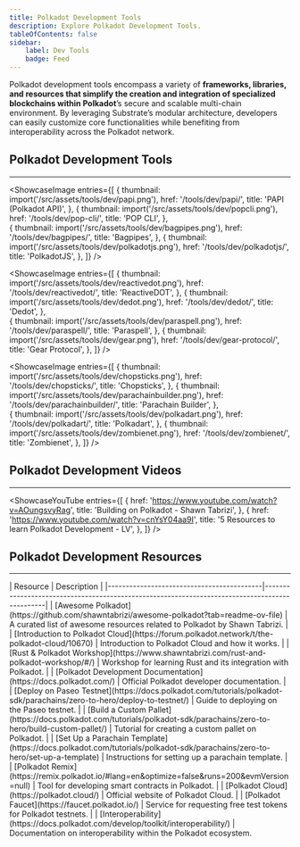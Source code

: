```yaml
---
title: Polkadot Development Tools
description: Explore Polkadot Development Tools.
tableOfContents: false
sidebar: 
    label: Dev Tools
    badge: Feed
---
```



Polkadot development tools encompass a variety of **frameworks, libraries, and resources that simplify the creation and integration of specialized blockchains within Polkadot**’s secure and scalable multi-chain environment. By leveraging Substrate’s modular architecture, developers can easily customize core functionalities while benefiting from interoperability across the Polkadot network. 

## Polkadot Development Tools
----------------
<ShowcaseImage
  entries={[
                  {
      thumbnail: import('/src/assets/tools/dev/papi.png'),
      href: '/tools/dev/papi/',
      title: 'PAPI (Polkadot API)',
    },
                     {
      thumbnail: import('/src/assets/tools/dev/popcli.png'),
      href: '/tools/dev/pop-cli/',
      title: 'POP CLI',
      },  
    {
      thumbnail: import('/src/assets/tools/dev/bagpipes.png'),
      href: '/tools/dev/bagpipes/',
      title: 'Bagpipes',
      },
              {
      thumbnail: import('/src/assets/tools/dev/polkadotjs.png'),
      href: '/tools/dev/polkadotjs/',
      title: 'PolkadotJS',
    },
  ]}
/>

<ShowcaseImage
  entries={[
                  {
      thumbnail: import('/src/assets/tools/dev/reactivedot.png'),
      href: '/tools/dev/reactivedot/',
      title: 'ReactiveDOT',
    },
                     {
      thumbnail: import('/src/assets/tools/dev/dedot.png'),
      href: '/tools/dev/dedot/',
      title: 'Dedot',
      },  
                    {
      thumbnail: import('/src/assets/tools/dev/paraspell.png'),
      href: '/tools/dev/paraspell/',
      title: 'Paraspell',
    },
    {
      thumbnail: import('/src/assets/tools/dev/gear.png'),
      href: '/tools/dev/gear-protocol/',
      title: 'Gear Protocol',
      },
  ]}
/>

<ShowcaseImage
  entries={[
                  {
      thumbnail: import('/src/assets/tools/dev/chopsticks.png'),
      href: '/tools/dev/chopsticks/',
      title: 'Chopsticks',
    },
                     {
      thumbnail: import('/src/assets/tools/dev/parachainbuilder.png'),
      href: '/tools/dev/parachainbuilder/',
      title: 'Parachain Builder',
      },  
                    {
      thumbnail: import('/src/assets/tools/dev/polkadart.png'),
      href: '/tools/dev/polkadart/',
      title: 'Polkadart',
    },
    {
      thumbnail: import('/src/assets/tools/dev/zombienet.png'),
      href: '/tools/dev/zombienet/',
      title: 'Zombienet',
      },
  ]}
/>

## Polkadot Development Videos
----------------
<ShowcaseYouTube
  entries={[
    {
      href: 'https://www.youtube.com/watch?v=AOungsvyRag',
      title: 'Building on Polkadot - Shawn Tabrizi',
    },
        {
      href: 'https://www.youtube.com/watch?v=cnYsY04aa9I',
      title: '5 Resources to learn Polkadot Development - LV',
    },
  ]}
/>


## Polkadot Development Resources
----------------
<Card title="Development Resources" icon="information">
| Resource                                   | Description                                                                                   |
|-------------------------------------------|-----------------------------------------------------------------------------------------------|
| [Awesome Polkadot](https://github.com/shawntabrizi/awesome-polkadot?tab=readme-ov-file) | A curated list of awesome resources related to Polkadot by Shawn Tabrizi.                                       |
| [Introduction to Polkadot Cloud](https://forum.polkadot.network/t/the-polkadot-cloud/10670) | Introduction to Polkadot Cloud and how it works.                                               |
| [Rust & Polkadot Workshop](https://www.shawntabrizi.com/rust-and-polkadot-workshop/#/) | Workshop for learning Rust and its integration with Polkadot.                                  |
| [Polkadot Development Documentation](https://docs.polkadot.com/) | Official Polkadot developer documentation.                                                     |
| [Deploy on Paseo Testnet](https://docs.polkadot.com/tutorials/polkadot-sdk/parachains/zero-to-hero/deploy-to-testnet/) | Guide to deploying on the Paseo testnet.                                                       |
| [Build a Custom Pallet](https://docs.polkadot.com/tutorials/polkadot-sdk/parachains/zero-to-hero/build-custom-pallet/) | Tutorial for creating a custom pallet on Polkadot.                                             |
| [Set Up a Parachain Template](https://docs.polkadot.com/tutorials/polkadot-sdk/parachains/zero-to-hero/set-up-a-template) | Instructions for setting up a parachain template.                                              |
| [Polkadot Remix](https://remix.polkadot.io/#lang=en&optimize=false&runs=200&evmVersion=null) | Tool for developing smart contracts in Polkadot.                                               |
| [Polkadot Cloud](https://polkadot.cloud/) | Official website of Polkadot Cloud.                                               |
| [Polkadot Faucet](https://faucet.polkadot.io/) | Service for requesting free test tokens for Polkadot testnets.                                 |
| [Interoperability](https://docs.polkadot.com/develop/toolkit/interoperability/) | Documentation on interoperability within the Polkadot ecosystem.     

</Card>
